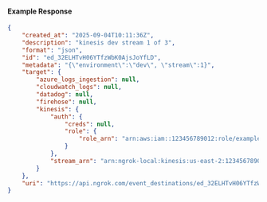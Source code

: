 #### Example Response

```json
{
	"created_at": "2025-09-04T10:11:36Z",
	"description": "kinesis dev stream 1 of 3",
	"format": "json",
	"id": "ed_32ELHTvH06YTfzWbK0AjsJoYfLD",
	"metadata": "{\"environment\":\"dev\", \"stream\":1}",
	"target": {
		"azure_logs_ingestion": null,
		"cloudwatch_logs": null,
		"datadog": null,
		"firehose": null,
		"kinesis": {
			"auth": {
				"creds": null,
				"role": {
					"role_arn": "arn:aws:iam::123456789012:role/example"
				}
			},
			"stream_arn": "arn:ngrok-local:kinesis:us-east-2:123456789012:stream/mystream2"
		}
	},
	"uri": "https://api.ngrok.com/event_destinations/ed_32ELHTvH06YTfzWbK0AjsJoYfLD"
}
```
